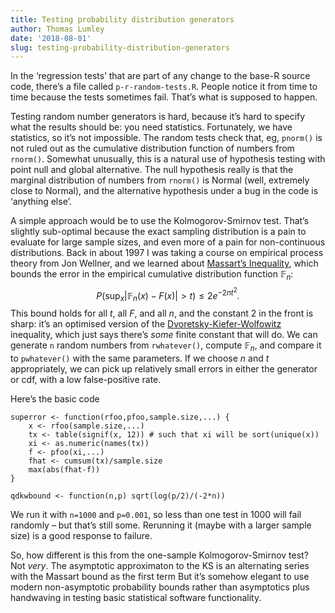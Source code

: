 ```yaml
---
title: Testing probability distribution generators
author: Thomas Lumley
date: '2018-08-01'
slug: testing-probability-distribution-generators
---
```


In the 'regression tests' that are part of any change to the base-R source code, there's a file called `p-r-random-tests.R`. People notice it from time to time because the tests sometimes fail. That's what is supposed to happen.

Testing random number generators is hard, because it's hard to specify what the results should be: you need statistics.  Fortunately, we have statistics, so it's not impossible.  The random tests check that, eg, `pnorm()` is not ruled out as the cumulative distribution function of numbers from `rnorm()`.  Somewhat unusually, this is a natural use of hypothesis testing with point null and global alternative. The null hypothesis really is that the marginal distribution of numbers from `rnorm()` is Normal (well, extremely close to Normal), and the alternative hypothesis under a bug in the code is 'anything else'. 

A simple approach would be to use the Kolmogorov-Smirnov test. That's slightly sub-optimal because the exact sampling distribution is a pain to evaluate for large sample sizes, and even more of a pain for non-continuous distributions.  Back in about 1997 I was taking a course on empirical process theory from Jon Wellner, and we learned about [Massart's Inequality](https://projecteuclid.org/euclid.aop/1176990746), which bounds the error in the empirical cumulative distribution function $\mathbb{F}_n$:
$$P(\sup_x|\mathbb{F}_n(x)-F(x)|>t)\leq 2e^{-2nt^2}.$$
This bound holds for all $t$, all $F$, and all $n$, and the constant 2 in the front is sharp: it's an optimised version of the [Dvoretsky-Kiefer-Wolfowitz](https://en.wikipedia.org/wiki/Dvoretzky%E2%80%93Kiefer%E2%80%93Wolfowitz_inequality) inequality, which just says there's *some* finite constant that will do. We can generate `n` random numbers from `rwhatever()`, compute $\mathbb{F}_n$, and compare it to `pwhatever()` with the same parameters. If we choose $n$ and $t$ appropriately, we can pick up relatively small errors in either the generator or cdf, with a low false-positive rate.


Here's the basic code
```
superror <- function(rfoo,pfoo,sample.size,...) {
    x <- rfoo(sample.size,...)
    tx <- table(signif(x, 12)) # such that xi will be sort(unique(x))
    xi <- as.numeric(names(tx))
    f <- pfoo(xi,...)
    fhat <- cumsum(tx)/sample.size
    max(abs(fhat-f))
}

qdkwbound <- function(n,p) sqrt(log(p/2)/(-2*n))
```

We run it with `n=1000` and `p=0.001`, so less than one test in 1000 will fail randomly -- but that's still some. Rerunning it (maybe with a larger sample size) is a good response to failure.

So, how different is this from the one-sample Kolmogorov-Smirnov test? Not *very*.  The asymptotic approximaton to the KS is an alternating series with the Massart bound as the first term  But it's somehow elegant to use modern non-asymptotic probability bounds rather than asymptotics plus handwaving in testing basic statistical software functionality. 


